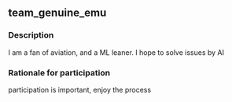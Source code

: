 ## team_genuine_emu

### Description
I am a fan of aviation,  and a ML leaner. I hope to solve issues by AI

### Rationale for participation
participation is important, enjoy the process

